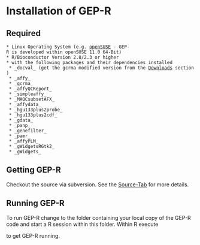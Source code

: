 = Installation of GEP-R =

== Required ==
 * Linux Operating System (e.g. [http://www.opensuse.org openSUSE] - GEP-R is developed within openSUSE 11.0 64-Bit)
 * R/Bioconductor Version 2.8/2.3 or higher
 * with the following packages and their dependencies installed
  * _docval_ (get the gcrma modified version from the [http://code.google.com/p/gep-r/downloads/list Downloads] section)
  * _affy_
  * _gcrma_
  * _affyQCReport_
  * _simpleaffy_
  * _MAQCsubsetAFX_
  * _affydata_
  * _hgu133plus2probe_
  * _hgu133plus2cdf_
  * _gdata_
  * _panp_
  * _genefilter_
  * _pamr_
  * _affyPLM_
  * _gWidgetsRGtk2_
  * _gWidgets_

== Getting GEP-R ==
Checkout the source via subversion. See the [http://code.google.com/p/gep-r/source/checkout Source-Tab] for more details.

== Running GEP-R ==
To run GEP-R change to the folder containing your local copy of the GEP-R code and start a R session within this folder. Within R execute 

{{{source("gBefund.R")}}}

to get GEP-R running.